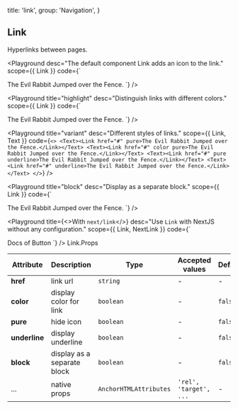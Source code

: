 
  title: 'link',
  group: 'Navigation',
}

## Link

Hyperlinks between pages.

<Playground
  desc="The default component Link adds an icon to the link."
  scope={{ Link }}
  code={`
<Link href="#">The Evil Rabbit Jumped over the Fence.</Link>
`} />

<Playground
  title="highlight"
  desc="Distinguish links with different colors."
  scope={{ Link }}
  code={`
<Link href="#" color>The Evil Rabbit Jumped over the Fence.</Link>
`} />

<Playground
  title="variant"
  desc="Different styles of links."
  scope={{ Link, Text }}
  code={`
<>
  <Text><Link href="#" pure>The Evil Rabbit Jumped over the Fence.</Link></Text>
  <Text><Link href="#" color pure>The Evil Rabbit Jumped over the Fence.</Link></Text>
  <Text><Link href="#" pure underline>The Evil Rabbit Jumped over the Fence.</Link></Text>
  <Text><Link href="#" underline>The Evil Rabbit Jumped over the Fence.</Link></Text>
</>
`} />

<Playground
  title="block"
  desc="Display as a separate block."
  scope={{ Link }}
  code={`
<Link href="#" pure block>The Evil Rabbit Jumped over the Fence.</Link>
`} />

<Playground
  title={<>With <Code>next/link</Code></>}
  desc="Use `Link` with NextJS without any configuration."
  scope={{ Link, NextLink }}
  code={`
<NextLink href="/en-us/components/button">
  <Link pure block>Docs of Button</Link>
</NextLink>
`} />

<Attributes edit="/pages/en-us/components/link.mdx">
<Attributes.Title>Link.Props</Attributes.Title>

| Attribute | Description | Type | Accepted values | Default
| ---------- | ---------- | ---- |  -------------- | ------ |
| **href** | link url | `string` | - | - |
| **color** | display color for link | `boolean` | - | `false` |
| **pure** | hide icon | `boolean` | - | `false` |
| **underline** | display underline | `boolean` | - | `false` |
| **block** | display as a separate block | `boolean` | - | `false` |
| ... | native props | `AnchorHTMLAttributes` | `'rel', 'target', ...` | - |

</Attributes>

